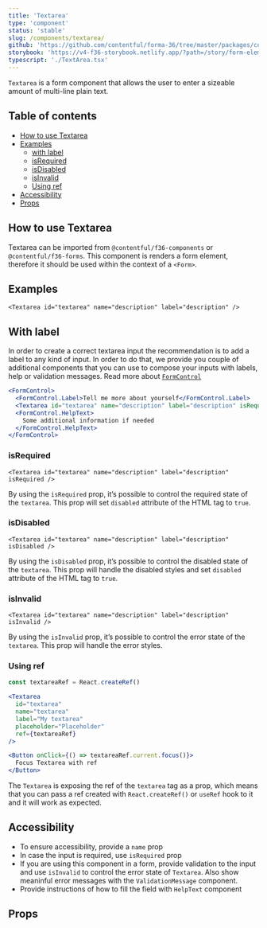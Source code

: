 ```yaml
---
title: 'Textarea'
type: 'component'
status: 'stable'
slug: /components/textarea/
github: 'https://github.com/contentful/forma-36/tree/master/packages/components/forms/src/textarea'
storybook: 'https://v4-f36-storybook.netlify.app/?path=/story/form-elements-textarea--basic'
typescript: './TextArea.tsx'
---
```


`Textarea` is a form component that allows the user to enter a sizeable amount of multi-line plain text.

## Table of contents

- [How to use Textarea](#how-to-use-textarea)
- [Examples](#examples)
  - [with label](#with-label)
  - [isRequired](#isrequired)
  - [isDisabled](#isdisabled)
  - [isInvalid](#isinvalid)
  - [Using ref](#using-ref)
- [Accessibility](#accessibility)
- [Props](#props)

## How to use Textarea

Textarea can be imported from `@contentful/f36-components` or `@contentful/f36-forms`.
This component is renders a form element, therefore it should be used within the context of a `<Form>`.

## Examples

```tsx
<Textarea id="textarea" name="description" label="description" />
```

## With label

In order to create a correct textarea input the recommendation is to add a label to any kind of input. In order to do that, we provide you couple of additional components that you can use to compose your inputs with labels, help or validation messages.
Read more about [`FormControl`](/components/form-control)

```jsx
<FormControl>
  <FormControl.Label>Tell me more about yourself</FormControl.Label>
  <Textarea id="textarea" name="description" label="description" isRequired />
  <FormControl.HelpText>
    Some additional information if needed
  </FormControl.HelpText>
</FormControl>
```

### isRequired

```tsx
<Textarea id="textarea" name="description" label="description" isRequired />
```

By using the `isRequired` prop, it’s possible to control the required state of the `textarea`.
This prop will set `disabled` attribute of the HTML tag to `true`.

### isDisabled

```tsx
<Textarea id="textarea" name="description" label="description" isDisabled />
```

By using the `isDisabled` prop, it’s possible to control the disabled state of the `textarea`.
This prop will handle the disabled styles and set `disabled` attribute of the HTML tag to `true`.

### isInvalid

```tsx
<Textarea id="textarea" name="description" label="description" isInvalid />
```

By using the `isInvalid` prop, it’s possible to control the error state of the `textarea`.
This prop will handle the error styles.

### Using ref

```jsx static=true
const textareaRef = React.createRef()

<Textarea
  id="textarea"
  name="textarea"
  label="My textarea"
  placeholder="Placeholder"
  ref={textareaRef}
/>

<Button onClick={() => textareaRef.current.focus()}>
  Focus Textarea with ref
</Button>
```

The `Textarea` is exposing the ref of the `textarea` tag as a prop,
which means that you can pass a ref created with `React.createRef()` or `useRef` hook to it and it will work as expected.

## Accessibility

- To ensure accessibility, provide a `name` prop
- In case the input is required, use `isRequired` prop
- If you are using this component in a form, provide validation to the input and use `isInvalid` to control the error state of `Textarea`. Also show meaninful error messages with the `ValidationMessage` component.
- Provide instructions of how to fill the field with `HelpText` component

## Props


<Props of="Textarea" />
